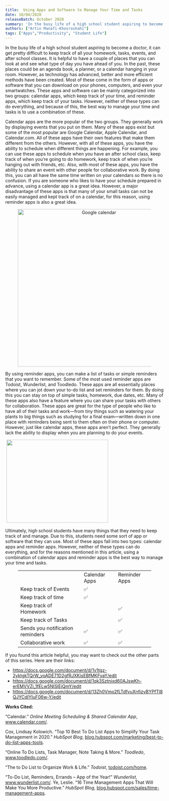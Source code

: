 ```yaml
---
title: 	Using Apps and Software to Manage Your Time and Tasks
date: 10/04/2020
releaseBatch: October 2020
summary: 'In the busy life of a high school student aspiring to become a doctor, it can get pretty difficult to keep track of all your homework, tasks, events, and after school classes. It is helpful to have a couple of places that you can look at and see what type of day you have ahead of you. In the past, these places could be an agenda book, a planner, or a calendar hanging in your room. However, as technology has advanced, better and more efficient methods have been created.'
authors: ["Artin Manafi-Khosroshahi"]
tags: ["Apps","Productivity", "Student Life"]
---
```

<div>
<p> In the busy life of a high school student aspiring to become a doctor, it can get pretty difficult to keep track of all your homework, tasks, events, and 
after school classes. It is helpful to have a couple of places that you can look at and see what type of day you have ahead of you. In the past, these 
places could be an agenda book, a planner, or a calendar hanging in your room. However, as technology has advanced, better and more efficient methods 
have been created. Most of these come in the form of apps or software that you can download on your phones, computers, and even your smartwatches. These apps 
and software can be mainly categorized into two groups: calendar apps, which keep track of your time, and reminder apps, which keep track of your tasks. However, 
neither of these types can do everything, and because of this, the best way to manage your time and tasks is to use a combination of these. </p>

<p> Calendar apps are the more popular of the two groups. They generally work by displaying events that you put on them. Many of these apps exist but some 
of the most popular are Google Calendar, Apple Calendar, and Calendar.com. All of these apps have their own features that make them different from the others. 
However, with all of these apps, you have the ability to schedule when different things are happening. For example, you can use these apps to schedule when you 
have an after school class, keep track of when you’re going to do homework, keep track of when you’re hanging out with friends, etc. Also, with most of these apps, 
you have the ability to share an event with other people for collaborative work. By doing this, you can all have the same time written on your calendars so there 
is no confusion. If you are someone who likes to have your schedule prepared in advance, using a calendar app is a great idea. However, a major disadvantage of 
these apps is that many of your small tasks can not be easily managed and kept track of on a calendar, for this reason, using reminder apps is also a great idea. </p>

<div align="center">
    <figure>
        <img src="/blog/october-2021/google-calendar.png" alt="Google calendar" width="500"/>
    </figure>
</div>

<p> By using reminder apps, you can make a list of tasks or simple reminders that you want to remember. Some of the most used reminder apps are Todoist, 
Wunderlist, and Toodledo. These apps are all essentially places where you can jot down your to-do list and set reminders for them. By doing this you can stay 
on top of simple tasks, homework, due dates, etc. Many of these apps also have a feature where you can share your tasks with others for collaboration. 
These apps are great for the type of people who like to have all of their tasks and work—from tiny things such as watering your plants to big things such as 
studying for a final exam—written down in one place with reminders being sent to them often on their phone or computer. However, just like calendar apps, these 
apps aren’t perfect. They generally lack the ability to display when you are planning to do your events. </p>



<p>&nbsp;<img loading="lazy" width="323" height="263" src="https://lh4.googleusercontent.com/TGPLnaWCB1zmQidZTN_0KfyQ6R3qT3wuVs2KHa9sTj0S9L-VUsVTkwMvOd_z9wu4vUhJqpfkKUk2btpklJRSnchRKFNsD1OeiTc0UM3JlTmo6VxwzQ__slggwFkCAHJRPPr_LTPt"></p>



<p>Ultimately, high school students have many things that they need to keep track of and manage. Due to this, students need some sort of app or software that they can use. Most of these apps fall into two types: calendar apps and reminder apps. However, neither of these types can do everything, and for the reasons mentioned in this article, using a combination of calendar apps and reminder apps is the best way to manage your time and tasks.&nbsp;</p>



<figure class="wp-block-table"><table><tbody><tr><td></td><td>Calendar Apps</td><td>Reminder Apps</td></tr><tr><td>Keep track of Events&nbsp;</td><td>✅</td><td></td></tr><tr><td>Keep track of time</td><td>✅</td><td></td></tr><tr><td>Keep track of Homework</td><td></td><td>✅</td></tr><tr><td>Keep track of Tasks</td><td></td><td>✅</td></tr><tr><td>Sends you notification reminders</td><td>✅</td><td>✅</td></tr><tr><td>Collaborative work</td><td>✅</td><td>✅</td></tr></tbody></table></figure>



<p>If you found this article helpful, you may want to check out the other parts of this series. Here are their links:</p>



<ul><li><a href="https://docs.google.com/document/d/1v1tgz-2yktgkTQrW_voADE71D2gfRJXKisEBfMKFyaY/edit">https://docs.google.com/document/d/1v1tgz-2yktgkTQrW_voADE71D2gfRJXKisEBfMKFyaY/edit</a></li><li><a href="https://docs.google.com/document/d/1qk3Sztnixd60AJswKh-erEMVVZi_1fELw5NISlEjQmY/edit">https://docs.google.com/document/d/1qk3Sztnixd60AJswKh-erEMVVZi_1fELw5NISlEjQmY/edit</a>&nbsp;</li><li><a href="https://docs.google.com/document/d/13Zh0Vmo2fLTdfvuXnfizyBYPfTl8QJYCdIYIuF06w-Y/edit">https://docs.google.com/document/d/13Zh0Vmo2fLTdfvuXnfizyBYPfTl8QJYCdIYIuF06w-Y/edit</a>&nbsp;</li></ul>



<p><strong>Works Cited:</strong></p>



<p>“Calendar.” <em>Online Meeting Scheduling &amp; Shared Calendar App</em>, <a href="http://www.calendar.com/">www.calendar.com/</a>.&nbsp;</p>



<p>Cox, Lindsay Kolowich. “Top 10 Best To Do List Apps to Simplify Your Task Management in 2020.” <em>HubSpot Blog</em>, <a href="https://blog.hubspot.com/marketing/best-to-do-list-apps-tools">blog.hubspot.com/marketing/best-to-do-list-apps-tools</a>.&nbsp;&nbsp;</p>



<p>“Online To Do Lists, Task Manager, Note Taking &amp; More.” <em>Toodledo</em>, <a href="http://www.toodledo.com/">www.toodledo.com/</a>.&nbsp;</p>



<p>“The to Do List to Organize Work &amp; Life.” <em>Todoist</em>, <a href="https://todoist.com/home">todoist.com/home</a>.&nbsp;&nbsp;&nbsp;&nbsp;</p>



<p>“To-Do List, Reminders, Errands – App of the Year!” <em>Wunderlist</em>, <a href="https://www.wunderlist.com/">www.wunderlist.com/</a>.&nbsp;Ye, Leslie. “16 Time Management Apps That Will Make You More Productive.” <em>HubSpot Blog</em>, <a href="https://blog.hubspot.com/sales/time-management-apps">blog.hubspot.com/sales/time-management-apps</a>.</p>
</div>